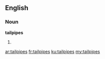 ==English==

===Noun===
'''tailpipes'''

# {{plural of|tailpipe}}

[[ar:tailpipes]]
[[fr:tailpipes]]
[[ku:tailpipes]]
[[my:tailpipes]]
